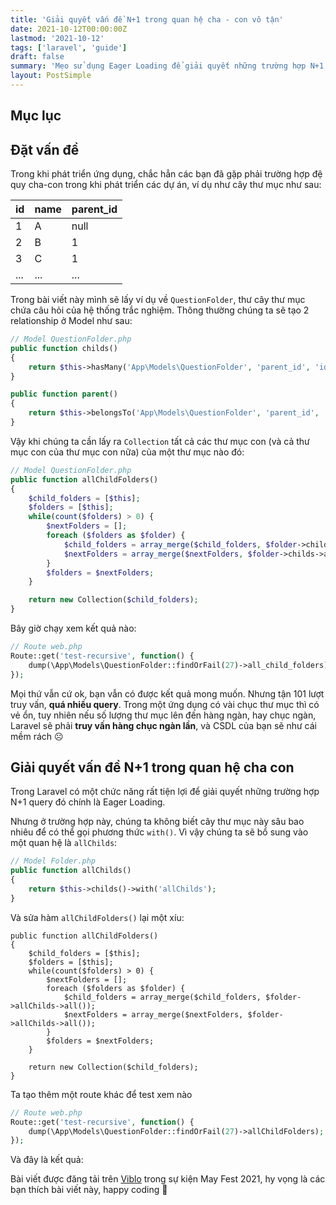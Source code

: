 ```yaml
---
title: 'Giải quyết vấn đề N+1 trong quan hệ cha - con vô tận'
date: 2021-10-12T00:00:00Z
lastmod: '2021-10-12'
tags: ['laravel', 'guide']
draft: false
summary: 'Mẹo sử dụng Eager Loading để giải quyết những trường hợp N+1 query khi ứng dụng có quan hệ cha - con vô tận như thư mục, cây hay tương tự.'
layout: PostSimple
---
```


## Mục lục

<TOCInline toc={props.toc} exclude="Mục lục" toHeading={3} />

## Đặt vấn đề

Trong khi phát triển ứng dụng, chắc hẳn các bạn đã gặp phải trường hợp đệ quy cha-con trong khi phát triển các dự án, ví dụ như cây thư mục như sau:

| id  | name | parent_id |
| --- | ---- | --------- |
| 1   | A    | null      |
| 2   | B    | 1         |
| 3   | C    | 1         |
| ... | ...  | ...       |

Trong bài viết này mình sẽ lấy ví dụ về `QuestionFolder`, thư cây thư mục chứa câu hỏi của hệ thống trắc nghiệm.
Thông thường chúng ta sẽ tạo 2 relationship ở Model như sau:

```php
// Model QuestionFolder.php
public function childs()
{
    return $this->hasMany('App\Models\QuestionFolder', 'parent_id', 'id');
}

public function parent()
{
    return $this->belongsTo('App\Models\QuestionFolder', 'parent_id', 'id');
}
```

Vậy khi chúng ta cần lấy ra `Collection` tất cả các thư mục con (và cả thư mục con của thư mục con nữa) của một thư mục nào đó:

```php
// Model QuestionFolder.php
public function allChildFolders()
{
    $child_folders = [$this];
    $folders = [$this];
    while(count($folders) > 0) {
        $nextFolders = [];
        foreach ($folders as $folder) {
            $child_folders = array_merge($child_folders, $folder->childs->all());
            $nextFolders = array_merge($nextFolders, $folder->childs->all());
        }
        $folders = $nextFolders;
    }

    return new Collection($child_folders);
}
```

Bây giờ chạy xem kết quả nào:

```php
// Route web.php
Route::get('test-recursive', function() {
    dump(\App\Models\QuestionFolder::findOrFail(27)->all_child_folders);
});
```

<S3Image src="/posts/giai-quyet-van-de-n1-trong-quan-he-cha-con/1.webp" />

Mọi thứ vẫn cứ ok, bạn vẫn có được kết quả mong muốn. Nhưng tận 101 lượt truy vấn, **quá nhiều query**. Trong một ứng dụng có vài chục thư mục thì có vẻ ổn, tuy nhiên nếu số lượng thư mục lên đến hàng ngàn, hay chục ngàn, Laravel sẽ phải **truy vấn hàng chục ngàn lần**, và CSDL của bạn sẽ như cái mềm rách ☹

## Giải quyết vấn đề N+1 trong quan hệ cha con

Trong Laravel có một chức năng rất tiện lợi để giải quyết những trường hợp N+1 query đó chính là Eager Loading.

Nhưng ở trường hợp này, chúng ta không biết cây thư mục này sâu bao nhiêu để có thể gọi phương thức `with()`.
Vì vậy chúng ta sẽ bổ sung vào một quan hệ là `allChilds`:

```php
// Model Folder.php
public function allChilds()
{
    return $this->childs()->with('allChilds');
}
```

Và sửa hàm `allChildFolders()` lại một xíu:

```
public function allChildFolders()
{
    $child_folders = [$this];
    $folders = [$this];
    while(count($folders) > 0) {
        $nextFolders = [];
        foreach ($folders as $folder) {
            $child_folders = array_merge($child_folders, $folder->allChilds->all());
            $nextFolders = array_merge($nextFolders, $folder->allChilds->all());
        }
        $folders = $nextFolders;
    }

    return new Collection($child_folders);
}
```

Ta tạo thêm một route khác để test xem nào

```php
// Route web.php
Route::get('test-recursive', function() {
    dump(\App\Models\QuestionFolder::findOrFail(27)->allChildFolders);
});
```

Và đây là kết quả:

<S3Image src="/posts/giai-quyet-van-de-n1-trong-quan-he-cha-con/2.webp" />

Bài viết được đăng tải trên [Viblo](https://viblo.asia/p/giai-quyet-van-de-n1-trong-quan-he-cha-con-vo-tan-bang-eager-loading-vyDZOk8PZwj) trong sự kiện May Fest 2021, hy vọng là các bạn thích bài viết này, happy coding 🥰

<BlogNewsletterForm title="Nếu bạn thích những bài thế này?" />
